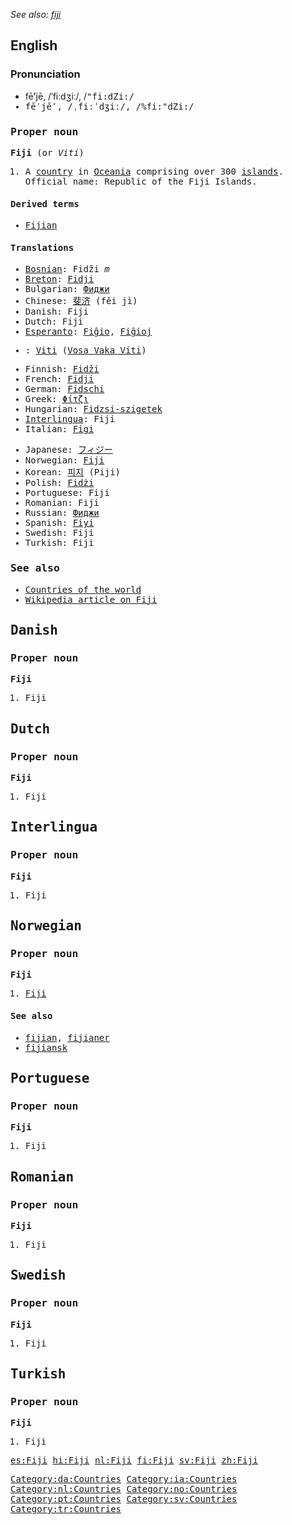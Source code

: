 ''See also: [[fiji]]''
==English==
===Pronunciation===
*fē'''′'''jē, /ˈfiːdʒiː/, /<tt>"fi:dZi:<tt>/
*fē′jē'''′''', /ˌfiːˈdʒiː/, /<tt>%fi:"dZi:<tt>/

===Proper noun===
'''Fiji''' (or ''Viti'')

# A [[country]] in [[Oceania]] comprising over 300 [[island]]s. Official name: Republic of the Fiji Islands.

====Derived terms====
*[[Fijian]]

====Translations====
{{top}}
*[[Bosnian]]: Fidži ''m''
*[[Breton]]: [[Fidji]]
*Bulgarian: [[Фиджи]]
*Chinese: [[斐济]] (fěi jì)
*Danish: Fiji
*Dutch: Fiji
*[[Esperanto]]: [[Fiĝio]], [[Fiĝioj]]
*{{fj}}: [[Viti]] ([[:fj:Viti|Vosa Vaka Viti]])
*Finnish: [[Fidži]]
*French: [[Fidji]]
*German: [[Fidschi]]
*Greek: [[Φίτζι]]
*Hungarian: [[Fidzsi-szigetek]]
*[[Interlingua]]: Fiji
*Italian: [[Figi]]
{{mid}}
*Japanese: [[フィジー]]
*Norwegian: [[#Norwegian|Fiji]]
*Korean: [[피지]] (Piji)
*Polish: [[Fidżi]]
*Portuguese: Fiji
*Romanian: Fiji
*Russian: [[Фиджи]]
*Spanish: [[Fiyi]]
*Swedish: Fiji
*Turkish: Fiji
{{bottom}}

===See also===
* [[Countries of the world]]
*[[w:Fiji|Wikipedia article on Fiji]]

==Danish==
===Proper noun===
'''Fiji'''
#Fiji

==Dutch==
===Proper noun===
'''Fiji'''
#Fiji

==Interlingua==
===Proper noun===
'''Fiji'''
#Fiji

==Norwegian==
===Proper noun===
'''Fiji'''
#[[#English|Fiji]]
====See also====
*[[fijian]], [[fijianer]]
*[[fijiansk]]

==Portuguese==
===Proper noun===
'''Fiji'''
#Fiji

==Romanian==
===Proper noun===
'''Fiji'''
#Fiji

==Swedish==
===Proper noun===
'''Fiji'''
#Fiji

==Turkish==
===Proper noun===
'''Fiji'''
#Fiji

[[Category:da:Countries]]
[[Category:ia:Countries]]
[[Category:nl:Countries]]
[[Category:no:Countries]]
[[Category:pt:Countries]]
[[Category:sv:Countries]]
[[Category:tr:Countries]]
[[es:Fiji]]
[[hi:Fiji]]
[[nl:Fiji]]
[[fi:Fiji]]
[[sv:Fiji]]
[[zh:Fiji]]